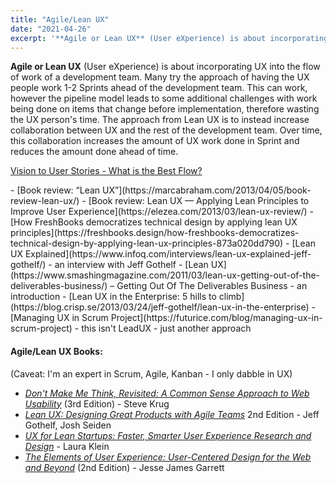 ```yaml
---
title: "Agile/Lean UX"
date: "2021-04-26"
excerpt: '**Agile or Lean UX** (User eXperience) is about incorporating UX into the flow of work of'
---
```


**Agile or Lean UX** (User eXperience) is about incorporating UX into the flow of work of a development team. Many try the approach of having the UX people work 1-2 Sprints ahead of the development team. This can work, however the pipeline model leads to some additional challenges with work being done on items that change before implementation, therefore wasting the UX person's time. The approach from Lean UX is to instead increase collaboration between UX and the rest of the development team. Over time, this collaboration increases the amount of UX work done in Sprint and reduces the amount done ahead of time.

[Vision to User Stories - What is the Best Flow?](/blog/vision-to-user-stories-what-is-the-best-flow)

<HighlightBox heading="Resource Links" variant="resourceLinks">
- [Book review: “Lean UX”](https://marcabraham.com/2013/04/05/book-review-lean-ux/)
- [Book review: Lean UX — Applying Lean Principles to Improve User Experience](https://elezea.com/2013/03/lean-ux-review/)
- [How FreshBooks democratizes technical design by applying lean UX principles](https://freshbooks.design/how-freshbooks-democratizes-technical-design-by-applying-lean-ux-principles-873a020dd790)
- [Lean UX Explained](https://www.infoq.com/interviews/lean-ux-explained-jeff-gothelf/) - an interview with Jeff Gothelf
- [Lean UX](https://www.smashingmagazine.com/2011/03/lean-ux-getting-out-of-the-deliverables-business/) – Getting Out Of The Deliverables Business - an introduction
- [Lean UX in the Enterprise: 5 hills to climb](https://blog.crisp.se/2013/03/24/jeff-gothelf/lean-ux-in-the-enterprise)
- [Managing UX in Scrum Project](https://futurice.com/blog/managing-ux-in-scrum-project) - this isn't LeadUX - just another approach

#### Agile/Lean UX Books:

(Caveat: I'm an expert in Scrum, Agile, Kanban - I only dabble in UX)

- [_Don't Make Me Think, Revisited: A Common Sense Approach to Web Usability_](https://www.amazon.com/Dont-Make-Think-Revisited-Usability/dp/0321965515/&tag=notesfromatoo-20) (3rd Edition) - Steve Krug
- [_Lean UX: Designing Great Products with Agile Teams_](https://www.amazon.com/Lean-UX-Designing-Great-Products/dp/1491953608/&tag=notesfromatoo-20) 2nd Edition - Jeff Gothelf, Josh Seiden
- [_UX for Lean Startups: Faster, Smarter User Experience Research and Design_](https://www.amazon.com/UX-Lean-Startups-Experience-Research/&tag=notesfromatoo-20) - Laura Klein
- [_The Elements of User Experience: User-Centered Design for the Web and Beyond_](https://www.amazon.com/Elements-User-Experience-User-Centered-Design-dp-0321683684/&tag=notesfromatoo-20) (2nd Edition) - Jesse James Garrett
</HighlightBox>
